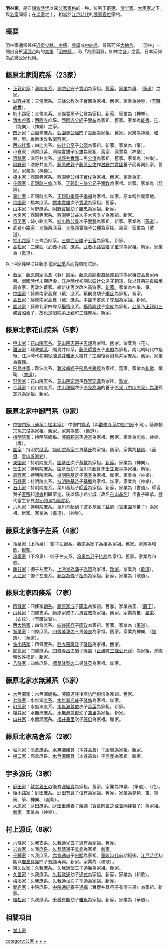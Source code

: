'''羽林家'''，是自[[鎌倉時代|鎌倉時代]]以來[[公家|公家]][[家格|家格]]的一种。位列于[[摄家|摄家]]、[[清华家|清华家]]、[[大臣家|大臣家]]之下；與[[名家_(公家)|名家]]同等；在[[半家|半家]]之上，相當於[[江戶時代|江戶時代]]的[[武家官位|武家官位]]家格。
== 概要 ==
羽林家通常兼任[[近衛府|近衛少將、中將]]、[[參議|參議]]或[[中納言|中納言]]、最高可任[[大納言|大納言]]。
「羽林」一詞出自於[[漢武帝|漢武帝]]時的[[禁軍|禁軍]]「[[羽林|羽林騎]]」，取「為國羽翼，如林之盛」之義，日本延伸為武職公家代稱。

==藤原北家閑院系（23家）==
{{main|閑院系}}

*[[正親町家|正親町家]]：[[洞院家|洞院]][[庶家|庶系]]。[[洞院公守|洞院公守]]子[[正親町實明|實明]]為家祖。[[舊家|舊家]]。[[家業|家業]]為[[箏|箏]]、（[[書道|筆道]]）之家。
*[[滋野井家|滋野井家]]：[[三條家|三條]]庶系。[[三條公教|三條公教]]次子[[滋野井實國|實國]]為家祖。舊家。家業為[[神樂|神樂]]、（[[有職故實|有職故實]]）。
*[[姉小路家|姉小路家]]：三條庶系。[[三條實房|三條實房]]子[[姉小路公宣|公宣]]為家祖。[[新家|新家]]。家業為（神樂）。
*[[清水谷家|清水谷家]]：[[西園寺家|西園寺]]庶系。[[西園寺公經|西園寺公經]]子[[清水谷實有|實有]]為家祖。舊家。家業為[[能書|能書]]、[[笙|笙]]、（能樂）、（神樂）之家。
*[[室町家|四辻家]]：西園寺庶系。[[西園寺公經|西園寺公經]]四子[[藪内實藤|實藤]]為家祖。舊家。家業為神樂、[[和琴|和琴]]、[[箏|箏]]。維新後改名[[室町家|室町家]]。
*[[西四辻家|西四辻家]]：四辻庶系。[[四辻公亨|四辻公亨]]子[[西四辻公碩|公碩]]為家祖。新家。家業為（箏）。
*[[小倉家|小倉家]]：洞院庶系。[[洞院實雄|洞院實雄]]子[[小倉公雄|公雄]]為家祖。舊家。家業為（神樂）。
*[[河鰭家|河鰭家]]：滋野井庶系。[[滋野井實國|滋野井實國]]二男[[河鰭公清|公清]]為家祖。舊家。家業為（神樂）。
*[[阿野家|阿野家]]：滋野井庶系。[[藤原成親|藤原成親]]子[[藤原公佐|藤原公佐]]作[[滋野井實國|滋野井實國]]養子而再興此家。舊家。家業為（神樂）。
*[[橋本家|橋本家]]：西園寺家系。[[西園寺公相|西園寺公相]]子[[冷泉實俊|實俊]]為家祖。舊家。家業為[[笛|笛]]。
*[[花園家|花園家]]：[[正親町三條家|正親町三條]]庶系。[[正親町三條公兄|正親町三條公兄]]子[[花園實教|實教]]為家祖。新家。家業為（琵琶）。
*[[裏辻家|裏辻家]]：正親町庶系。[[正親町季康|正親町季康]]子[[裏辻季福|季福]]為家祖。新家。原本稱作裏築地。
*[[梅園家|梅園家]]：橋本庶系。[[橋本實勝|橋本實勝]]次子[[梅園實清|實清]]為家祖。舊家。
*[[山本家|山本家]]：阿野庶系。[[阿野實顯|阿野實顯]]幼子[[山本勝忠|勝忠]]為家祖。新家。
*[[大宮家#大宮家（藤原北家閑院系）|大宮家]]：西園寺庶系。[[西園寺公益|西園寺公益]]次子[[大宮季光|大宮季光]]為家祖。新家。
*[[風早家|風早家]]：姉小路庶系。[[姉小路公景|姉小路公景]]次子[[風早實種|實種]]為家祖。新家。家業為（[[茶道|茶道]]）。
*[[武者小路家|武者小路家]]：[[三條西家|三條西]]庶系。[[三條西實條|三條西實條]]子[[武者小路公種|公種]]為家祖。新家。家業為（[[歌道|歌道]]）。
*[[押小路家#堂上押小路家（藤原北家閑院系）|押小路家]]：三條西庶系。[[三條西公勝|三條西公勝]]子[[押小路公音|公音]]為家祖。新家。
*[[高松家|高松家]]：三條西（武者小路）庶系。[[武者小路實陰|武者小路實陰]]子[[高松重季|重季]]為家祖。新家。家業為（[[歌道|歌道]]）。

以下4家純粹には藤原北家[[藤原公季|公季]]系而從屬閑院家。
*[[藪家|藪家]]：[[藤原南家|藤原南家]]高倉（藪）[[嫡系|嫡系]]。[[藤原貞嗣|藤原貞嗣]]後裔[[藤原範季|藤原範季]]為家祖使高倉家再興。[[戰國時代_(日本)|戰國時代]]末期絕後、[[江戶時代|江戶時代]]初期以[[四辻公遠|四辻公遠]]子[[高倉範遠|範遠]]，後以其弟[[藪嗣良|嗣良]]繼承高倉家，再改名藪家。維新後再次改名高倉家。[[新家|新家]]。家業為神樂、箏。
*[[中園家|中園家]]：藤原南家高倉（藪）庶系。藪嗣良幼子[[中園季定|季定]]為家祖。新家。
*[[高丘家|高丘家]]：藤原南家高倉（藪）庶系。中園季定幼子[[高丘季起|季起]]為家祖。新家。
*[[園池家|園池家]]：藤原北家四條系[[櫛笥家|櫛笥]]庶系。[[櫛笥隆致|櫛笥隆致]]子[[園池宗朝|宗朝]]為家祖。[[園池公屋|公屋]]乃[[正親町三條實昭|正親町三條實昭]]養子，故也是閑院系正親町三條庶系。新家。

==藤原北家花山院系（5家）==
{{main|花山院系}}

*[[中山家|中山家]]：[[花山院家|花山院]][[庶家|庶系]]。[[花山院忠宗|花山院忠宗]]子[[中山忠親|忠親]]為家祖。舊家。家業為（花）。
*[[難波家|難波家]]：難波[[嫡系|嫡系]]、飛鳥井庶系。[[藤原師實|藤原師實]]五子[[藤原忠教|忠教]]為家祖。南北朝時代中絕後、江戶時代初期從[[飛鳥井雅庸|飛鳥井雅庸]]入繼其子[[難波宗勝|宗勝]]復興飛鳥井家庶系。舊家。家業為[[蹴鞠|蹴鞠]]。
*[[飛鳥井家|飛鳥井家]]：難波庶系。[[難波頼經|難波頼經]]子[[飛鳥井雅經|飛鳥井雅經]]為家祖。舊家。家業為[[和歌|和歌]]、蹴鞠、（[[書道|書道]]）。
*[[野宮家|野宮家]]：花山院庶系。[[花山院定熙|花山院定熙]]孫[[野宮定逸|野宮定逸]]為家祖。[[新家|新家]]。
*[[今城家|今城家]]：花山院庶系。[[中山親綱|中山親綱]]次子[[冷泉為滿|冷泉為滿]]的養子[[冷泉為親|冷泉（中山冷泉）為親]]孫[[今城定淳|定淳]]為家祖。新家。

==藤原北家中御門系（9家）==
{{main|中御門系}}

*[[松木家|中御門家（通稱：松木家）]]：中御門[[嫡系|嫡系]]（與[[勸修寺系|勸修寺系]][[中御門家|中御門家]]不同）。藤原頼宗孫[[中御門宗俊|宗俊]]為家祖。舊家。家業為笙、（[[樂道|樂道]]）。
*[[持明院家|持明院家]]：持明院嫡系。[[藤原頼宗|藤原頼宗]]孫[[藤原通基_(大蔵卿)|通基]]為家祖。舊家。家業為能書、神樂、（鷹）。
*[[園家|園家]]：持明院[[庶家|庶系]]。[[持明院基家|持明院基家]]三男[[園基氏|基氏]]為家祖。舊家。家業為[[琵琶|琵琶]]、（[[華道|華道]]、[[青山系|青山系]][[家元|家元]]）。
*[[東園家|東園家]]：持明院庶系。[[園基任|園基任]]次子[[東園基教|基教]]為家祖。[[新家|新家]]。家業為（神樂）。
*[[壬生家#壬生家（藤原北家中御門系）|壬生家]]：持明院庶系。[[園基音|園基音]]幼子[[葉川基起|葉川基起]]曾孫[[壬生俊平|壬生俊平]]為家祖。新家。
*[[高野家|高野家]]：持明院庶系。[[持明院基定|持明院基定]]子[[高野保春|保春]]為家祖。新家。家業為（神樂）。
*[[石野家|石野家]]：持明院庶系。[[持明院基時|持明院基時]]子[[石野基顯|基顯]]為家祖。新家。家業為（神樂）。
*[[石山家|石山家]]：持明院庶系。葉川基起子[[石山師香|師香]]為家祖。新家。家業為（書道）。師香實子[[石山直宗|直宗]]和[[石山利香|利香]]相繼早逝，後以姉小路公城（改名[[姉小路家#閑院系|石山基名]]）作養子繼承。歷代當主參見''[[姉小路家#閑院系|姉小路家#閑院系]]''。
*[[六角家#六角家（藤原北家中御門系）|六角家]]：持明院庶系。葉川基起幼子[[波多基維|波多基維]]子[[六角益通|益通]]（實[[東園基量|東園基量]]子）為家祖。新家。家業為（書道）、（神樂）。

== 藤原北家御子左系（4家） ==
{{main|御子左家}}

* [[冷泉家|冷泉家]]（上冷泉）：御子左[[嫡系|嫡系]]。[[藤原為家|藤原為家]]子[[藤原為相|為相]]為家祖。[[舊家|舊家]]。家業為[[和歌|和歌]]、[[蹴鞠|蹴鞠]]。
* [[冷泉家|冷泉家]]（下冷泉）：御子左支系。[[冷泉為尹|冷泉為尹]]子[[冷泉持為|持為]]為家祖。舊家。家業為和歌。
* [[藤谷家|藤谷家]]：御子左庶系。[[冷泉為滿|上冷泉為滿]]子[[藤谷為賢|為賢]]為家祖。[[新家|新家]]。家業為（[[歌道|歌道]]）。
* [[入江家|入江家]]：御子左庶系。[[藤谷為條|藤谷為條]]子[[入江相尚|相尚]]為家祖。新家。家業為（歌道）。

==藤原北家四條系（7家）==
{{main|四條家}}

*[[四條家|四條家]]：四條家[[嫡系|嫡系]]。[[藤原家成|藤原家成]]子[[藤原隆季|隆季]]為家祖。舊家。家業為笙、（[[庖丁|庖丁]]）。
*[[山科家|山科家]]：四條支系。藤原家成の六男[[山科實教|實教]]為家祖。舊家。家業為笙、[[装束|装束]]、（[[衣紋|衣紋]]）、（[[有職故實|有職故實]]）。
*[[西大路家|西大路家]]：四條庶系。[[四條隆行|四條隆行]]子[[西大路隆政|隆政]]為家祖。舊家。家業為（[[筆道|筆道]]）。
*[[鷲尾家|鷲尾家]]：四條庶系。[[四條隆親|四條隆親]]の三男[[鷲尾隆良|隆良]]為家祖。舊家。家業為神樂、（[[膳羞|膳羞]]）、（華道）。
*[[油小路家|油小路家]]：四條庶系。[[西大路隆政|西大路隆政]]子[[油小路隆陰|隆陰]]為家祖。舊家。
*[[櫛笥家|櫛笥家]]：四條庶系。[[四條隆昌|四條隆昌]]の猶子[[四條隆憲|隆憲]]（[[正親町三條公兄|正親町三條公兄]]孫）為家祖，孫[[櫛笥隆朝|隆朝]]改姓櫛笥。[[新家|新家]]。
*[[八條家|八條家]]：四條庶系。[[櫛笥隆賀|櫛笥隆賀]]の二男[[八條隆英|隆英]]為家祖。新家。

==藤原北家水無瀨系（5家）==
{{main|水無瀨系}}

*[[水無瀨家|水無瀨家]]：水無瀨[[嫡系|嫡系]]。[[藤原道隆|藤原道隆]]後裔[[坊門親信|坊門親信]]為家祖。[[舊家|舊家]]。
*[[七條家|七條家]]：水無瀨[[庶家|庶系]]。[[水無瀨氏成|水無瀨氏成]]子[[七條隆脩|隆脩]]為家祖。新家。
*[[町尻家|町尻家]]：水無瀨庶系。[[水無瀨兼俊|水無瀨兼俊]]次子[[町尻具英|具英]]為家祖。新家。
*[[櫻井家|櫻井家]]：水無瀨庶系。[[水無瀨兼俊|水無瀨兼俊]]幼子[[櫻井兼里|兼里]]為家祖。新家。
*[[山井家|山井家]]：水無瀨庶系。[[櫻井兼里|櫻井兼里]]次子[[櫻井兼仍|兼仍]]為家祖。新家。

==藤原北家高倉系（2家）==
{{main|高倉系}}

*[[堀河家|堀河家]]：高倉[[庶家|庶系]]。[[水無瀨親具|水無瀨親具]]（本姓高倉）子[[堀河康胤|康胤]]為家祖。[[新家|新家]]。
*[[樋口家|樋口家]]：高倉庶系。[[水無瀨親具|水無瀨親具]]（本姓高倉）子[[樋口信孝|信孝]]為家祖。新家。

==宇多源氏（3家）==
{{main|宇多源氏}}

*[[庭田家|庭田家]]：[[敦實親王|敦實親王]]の後裔[[源經資|源經資]]為家祖。舊家。家業為神樂、（筆道）、（花）。
*[[綾小路家|綾小路家]]：庭田[[庶家|庶系]]。[[庭田有資|庭田有資]]子[[綾小路信有|信有]]為家祖。舊家。家業為琵琶、笛、篳篥、箏、神樂、（蹴鞠）。
*[[大原家|大原家]]：庭田庶系。[[庭田重條|庭田重條]]養子[[大原榮顯|榮顯]]（實[[葛岡宣之|葛岡宣之]]或[[葛岡仲賢|葛岡仲賢]]子）為家祖。[[新家|新家]]。家業為（神樂）。

==村上源氏（8家）==
{{main|村上源氏}}
*[[六條家#六條家（村上源氏）|六條家]]：久我支系。[[久我通光|久我通光]]五子[[六條通有|通有]]為家祖。[[舊家|舊家]]。
*[[岩倉家|岩倉家]]：久我[[庶家|庶系]]。[[久我晴通|久我晴通]]子[[櫻井具堯|具堯]]為家祖。[[新家|新家]]。
*[[千種家|千種家]]：久我庶系。[[六條通忠|六條通忠]]子[[千種忠顯|忠顯]]為家祖。[[室町時代|室町時代]]前期絕後。[[江戶時代|江戶時代]]初期以[[岩倉具堯|岩倉具堯]]四子[[千種有能|有能]]再興。新家。家業為（和歌）。
*[[東久世家|東久世家]]：久我庶系。[[久我通堅|久我通堅]]三子[[東久世通廉|通廉]]為家祖。新家。
*[[久世家|久世家]]：久我庶系。[[久我敦通|久我敦通]]幼子[[久世通式|通式]]為家祖。新家。家業為（和歌）。
*[[梅溪家|梅溪家]]：久我庶系。[[久我通世|久我通世]]次子[[梅渓季通|季通]]為家祖。新家。
*[[愛宕家|愛宕家]]：中院庶系。[[中院通純|中院通純]]養子[[愛宕通福|通福]]（實櫻井具堯子有清三男）為家祖。新家。
*[[植松家|植松家]]：久我庶系。[[千種有能|千種有能]]幼子[[植松雅永|雅永]]為家祖。新家。家業為（華道）。

== 相關項目 ==
* [[堂上家|堂上家]]

{{公家家格}}

[[category:公家|category:公家]]
[[category:藤原北家|+]]
[[category:宇多源氏|+]]
[[category:村上源氏|+]]